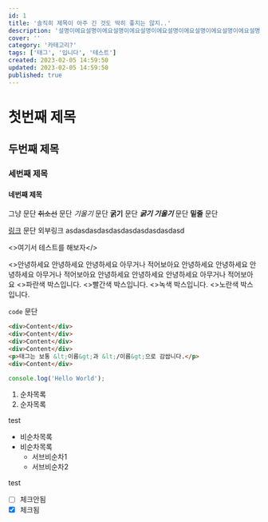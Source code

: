```yaml
---
id: 1
title: '솔직히 제목이 아주 긴 것도 딱히 좋지는 않지..'
description: '설명이에요설명이에요설명이에요설명이에요설명이에요설명이에요설명이에요설명이에요설명이에요설명이에요설명이에요설명이에요설명이에요설명이에요설명이에요설명이에요설명이에요설명이에요설명이에요설명이에요설명이에요설명이에요설명이에요설명이에요설명이에요설명이에요설명이에요설명이에요설명이에요설명이에요설명이에요설명이에요설명이에요설명이에요설명이에요설명이에요설명이에요설명이에요설명이에요설명이에요'
cover: ''
category: '카테고리?'
tags: ['태그', '입니다', '테스트']
created: 2023-02-05 14:59:50
updated: 2023-02-05 14:59:50
published: true
---
```



# 첫번째 제목
## 두번째 제목
### 세번째 제목
#### 네번째 제목

그냥 문단 ~~취소선~~ 문단 *기울기* 문단 **굵기** 문단 ***굵기 기울기*** 문단 __밑줄__ 문단

[링크](#) 문단 <A link='#' external>외부링크</A> asdasdasdasdasdasdasdasdasdasd

<Text><>여기서 테스트를 해보자</></Text>

<Quote who='test' cite='#'>
  <>안녕하세요 안녕하세요 안녕하세요 아무거나 적어보아요 안녕하세요 안녕하세요 안녕하세요 아무거나 적어보아요 안녕하세요 안녕하세요 안녕하세요 아무거나 적어보아요</>
</Quote>

<ColorBox color='blue'>
  <Text><>파란색 박스입니다.</></Text>
</ColorBox>

<ColorBox color='red'>
  <Text><>빨간색 박스입니다.</></Text>
</ColorBox>

<ColorBox color='green'>
  <Text><>녹색 박스입니다.</></Text>
</ColorBox>

<ColorBox color='yellow'>
  <Text><>노란색 박스입니다.</></Text>
</ColorBox>

`code` 문단

```html {1,3,5}
<div>Content</div>
<div>Content</div>
<div>Content</div>
<div>Content</div>
<p>태그는 보통 &lt;이름&gt;과 &lt;/이름&gt;으로 감쌉니다.</p>
<div>Content</div>
```

```js
console.log('Hello World');
```

1. 순차목록
1. 순자목록

test

- 비순차목록
- 비순차목록
  - 서브비순차1
  - 서브비순차2

test

- [ ] 체크안됨
- [x] 체크됨
